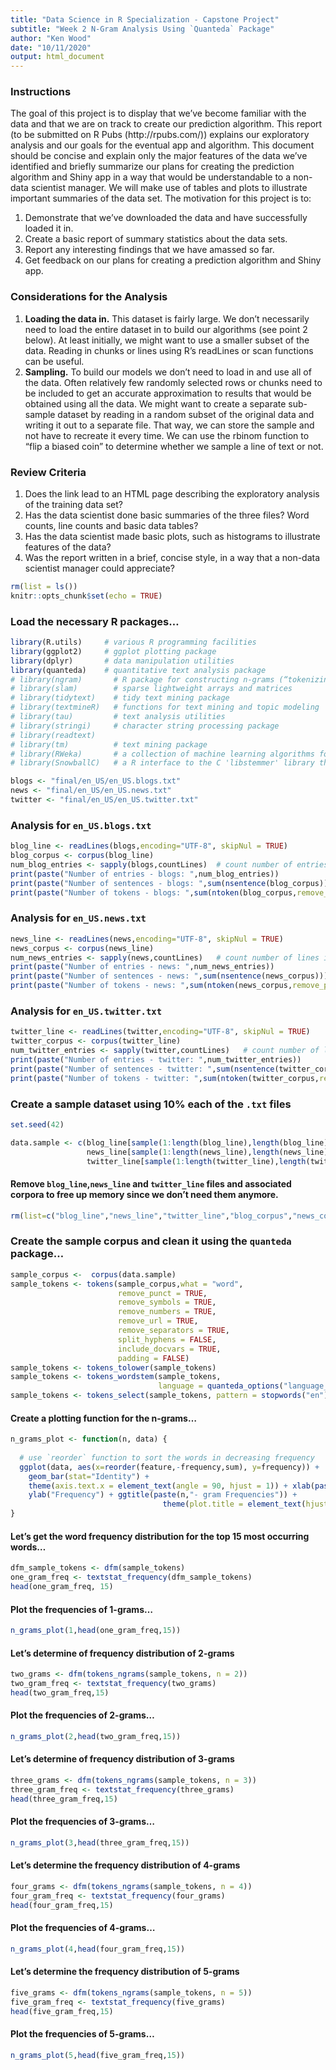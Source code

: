 ```yaml
---
title: "Data Science in R Specialization - Capstone Project"
subtitle: "Week 2 N-Gram Analysis Using `Quanteda` Package"
author: "Ken Wood"
date: "10/11/2020"
output: html_document
---
```


### Instructions
The goal of this project is to display that we've become familiar with the data and that we are on track to create our prediction algorithm. This report (to be submitted on R Pubs (http://rpubs.com/)) explains our exploratory analysis and our goals for the eventual app and algorithm. This document should be concise and explain only the major features of the data we've identified and briefly summarize our plans for creating the prediction algorithm and Shiny app in a way that would be understandable to a non-data scientist manager. We will make use of tables and plots to illustrate important summaries of the data set. The motivation for this project is to: 

1. Demonstrate that we've downloaded the data and have successfully loaded it in.
2. Create a basic report of summary statistics about the data sets.
3. Report any interesting findings that we have amassed so far.
4. Get feedback on our plans for creating a prediction algorithm and Shiny app.

### Considerations for the Analysis

1. **Loading the data in.** This dataset is fairly large. We don't necessarily need to load the entire dataset in to build our algorithms (see point 2 below). At least initially, we might want to use a smaller subset of the data. Reading in chunks or lines using R's readLines or scan functions can be useful. 
2. **Sampling.** To build our models we don't need to load in and use all of the data. Often relatively few randomly selected rows or chunks need to be included to get an accurate approximation to results that would be obtained using all the data. We might want to create a separate sub-sample dataset by reading in a random subset of the original data and writing it out to a separate file. That way, we can store the sample and not have to recreate it every time. We can use the rbinom function to "flip a biased coin" to determine whether we sample a line of text or not.

### Review Criteria

1. Does the link lead to an HTML page describing the exploratory analysis of the training data set?
2. Has the data scientist done basic summaries of the three files? Word counts, line counts and basic data tables?
3. Has the data scientist made basic plots, such as histograms to illustrate features of the data?
4. Was the report written in a brief, concise style, in a way that a non-data scientist manager could appreciate?

```r
rm(list = ls())
knitr::opts_chunk$set(echo = TRUE)
```

### Load the necessary R packages...
```r
library(R.utils)     # various R programming facilities
library(ggplot2)     # ggplot plotting package
library(dplyr)       # data manipulation utilities
library(quanteda)    # quantitative text analysis package
# library(ngram)       # R package for constructing n-grams (“tokenizing”), as well as                           generating new text based on the n-gram structure of a given                             text input (“babbling”)
# library(slam)        # sparse lightweight arrays and matrices
# library(tidytext)    # tidy text mining package
# library(textmineR)   # functions for text mining and topic modeling
# library(tau)         # text analysis utilities
# library(stringi)     # character string processing package
# library(readtext)
# library(tm)          # text mining package
# library(RWeka)       # a collection of machine learning algorithms for data mining tasks written in Java
# library(SnowballC)   # a R interface to the C 'libstemmer' library that implements Porter's word stemming algorithm for collapsing words to a common root to aid comparison of vocabulary.
```


```r
blogs <- "final/en_US/en_US.blogs.txt"
news <- "final/en_US/en_US.news.txt"
twitter <- "final/en_US/en_US.twitter.txt"
```

### Analysis for `en_US.blogs.txt`

```r
blog_line <- readLines(blogs,encoding="UTF-8", skipNul = TRUE)
blog_corpus <- corpus(blog_line)
num_blog_entries <- sapply(blogs,countLines)  # count number of entries in file
print(paste("Number of entries - blogs: ",num_blog_entries))
print(paste("Number of sentences - blogs: ",sum(nsentence(blog_corpus))))
print(paste("Number of tokens - blogs: ",sum(ntoken(blog_corpus,remove_punct=TRUE))))
```

### Analysis for `en_US.news.txt`

```r
news_line <- readLines(news,encoding="UTF-8", skipNul = TRUE)
news_corpus <- corpus(news_line)
num_news_entries <- sapply(news,countLines)   # count number of lines in file
print(paste("Number of entries - news: ",num_news_entries))
print(paste("Number of sentences - news: ",sum(nsentence(news_corpus))))
print(paste("Number of tokens - news: ",sum(ntoken(news_corpus,remove_punct=TRUE))))
```

### Analysis for `en_US.twitter.txt`

```r
twitter_line <- readLines(twitter,encoding="UTF-8", skipNul = TRUE)
twitter_corpus <- corpus(twitter_line)
num_twitter_entries <- sapply(twitter,countLines)   # count number of lines in file
print(paste("Number of entries - twitter: ",num_twitter_entries))
print(paste("Number of sentences - twitter: ",sum(nsentence(twitter_corpus))))
print(paste("Number of tokens - twitter: ",sum(ntoken(twitter_corpus,remove_punct=TRUE))))
```

### Create a sample dataset using 10% each of the `.txt` files

```r
set.seed(42)

data.sample <- c(blog_line[sample(1:length(blog_line),length(blog_line)*0.1)],
                 news_line[sample(1:length(news_line),length(news_line)*0.1)],
                 twitter_line[sample(1:length(twitter_line),length(twitter_line)*0.1)] )
```

#### Remove `blog_line`,`news_line` and `twitter_line` files and associated corpora to free up memory since we don't need them anymore.

```r
rm(list=c("blog_line","news_line","twitter_line","blog_corpus","news_corpus","twitter_corpus"))
```

### Create the sample corpus and clean it using the `quanteda` package...
```r
sample_corpus <-  corpus(data.sample)
sample_tokens <- tokens(sample_corpus,what = "word",
                        remove_punct = TRUE,
                        remove_symbols = TRUE,
                        remove_numbers = TRUE,
                        remove_url = TRUE,
                        remove_separators = TRUE,
                        split_hyphens = FALSE,
                        include_docvars = TRUE,
                        padding = FALSE)
sample_tokens <- tokens_tolower(sample_tokens)
sample_tokens <- tokens_wordstem(sample_tokens, 
                                 language = quanteda_options("language_stemmer"))
sample_tokens <- tokens_select(sample_tokens, pattern = stopwords("en"), selection = "remove")
```

#### Create a plotting function for the n-grams...

```r
n_grams_plot <- function(n, data) {
  
  # use `reorder` function to sort the words in decreasing frequency
  ggplot(data, aes(x=reorder(feature,-frequency,sum), y=frequency)) + 
    geom_bar(stat="Identity") + 
    theme(axis.text.x = element_text(angle = 90, hjust = 1)) + xlab(paste(n,"- grams")) + 
    ylab("Frequency") + ggtitle(paste(n,"- gram Frequencies")) + 
                                  theme(plot.title = element_text(hjust = 0.5))
}
```

#### Let's get the word frequency distribution for the top 15 most occurring words...

```r
dfm_sample_tokens <- dfm(sample_tokens)
one_gram_freq <- textstat_frequency(dfm_sample_tokens)
head(one_gram_freq, 15)
```

#### Plot the frequencies of 1-grams...

```r
n_grams_plot(1,head(one_gram_freq,15))
```


#### Let's determine of frequency distribution of 2-grams

```r
two_grams <- dfm(tokens_ngrams(sample_tokens, n = 2))
two_gram_freq <- textstat_frequency(two_grams)
head(two_gram_freq,15)
```

#### Plot the frequencies of 2-grams...

```r
n_grams_plot(2,head(two_gram_freq,15))
```

#### Let's determine of frequency distribution of 3-grams

```r
three_grams <- dfm(tokens_ngrams(sample_tokens, n = 3))
three_gram_freq <- textstat_frequency(three_grams)
head(three_gram_freq,15)
```

#### Plot the frequencies of 3-grams...

```r
n_grams_plot(3,head(three_gram_freq,15))
```


#### Let's determine the frequency distribution of 4-grams

```r
four_grams <- dfm(tokens_ngrams(sample_tokens, n = 4))
four_gram_freq <- textstat_frequency(four_grams)
head(four_gram_freq,15)
```

#### Plot the frequencies of 4-grams...

```r
n_grams_plot(4,head(four_gram_freq,15))
```

#### Let's determine the frequency distribution of 5-grams

```r
five_grams <- dfm(tokens_ngrams(sample_tokens, n = 5))
five_gram_freq <- textstat_frequency(five_grams)
head(five_gram_freq,15)
```

#### Plot the frequencies of 5-grams...

```r
n_grams_plot(5,head(five_gram_freq,15))
```